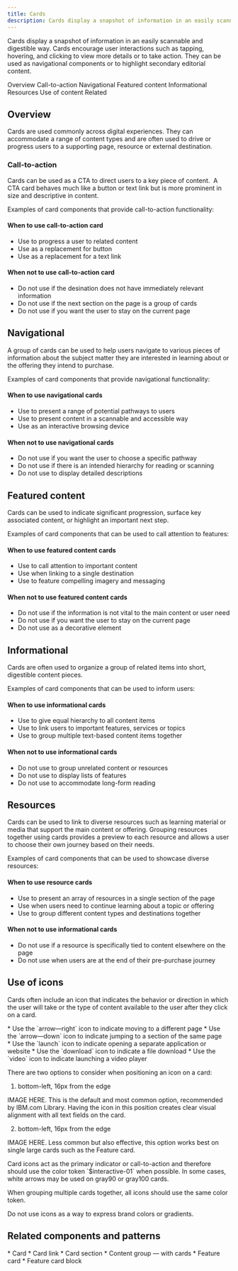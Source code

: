 ```yaml
---
title: Cards
description: Cards display a snapshot of information in an easily scannable and digestible way.  
---
```


<PageDescription>

Cards display a snapshot of information in an easily scannable and digestible way. Cards encourage user interactions such as tapping, hovering, and clicking to view more details or to take action. 
They can be used as navigational components or to highlight secondary editorial content.
</PageDescription>


<AnchorLinks>

<AnchorLink>Overview</AnchorLink>
<AnchorLink>Call-to-action</AnchorLink>
<AnchorLink>Navigational</AnchorLink>
<AnchorLink>Featured content</AnchorLink>
<AnchorLink>Informational</AnchorLink>
<AnchorLink>Resources</AnchorLink>
<AnchorLink>Use of content</AnchorLink>
<AnchorLink>Related</AnchorLink>

</AnchorLinks>

## Overview
Cards are used commonly across digital experiences. They can accommodate a range of content types and are often used to drive or progress users to a supporting page, resource or external destination.


### Call-to-action

Cards can be used as a CTA to direct users to a key piece of content.  A CTA card behaves much like a button or text link but is more prominent in size and descriptive in content.

Examples of card components that provide call-to-action functionality:

<Title>Card link</Title>


#### When to use call-to-action card

* Use to progress a user to related content
* Use as a replacement for button
* Use as a replacement for a text link


#### When not to use call-to-action card

* Do not use if the desination does not have immediately relevant information
* Do not use if the next section on the page is a group of cards
* Do not use if you want the user to stay on the current page 


## Navigational

A group of cards can be used to help users navigate to various pieces of information about the subject matter they are interested in learning about or the offering they intend to purchase. 

Examples of card components that provide navigational functionality:

<Title>Cards — navigational (coming soon)</Title>
 

#### When to use navigational cards

* Use to present a range of potential pathways to users
* Use to present content in a scannable and accessible way
* Use as an interactive browsing device 


#### When not to use navigational cards

* Do not use if you want the user to choose a specific pathway 
* Do not use if there is an intended hierarchy for reading or scanning
* Do not use to display detailed descriptions
 
 
## Featured content
 
Cards can be used to indicate significant progression, surface key associated content, or highlight an important next step.

Examples of card components that can be used to call attention to features:

<Title>Feature card</Title>

#### When to use featured content cards

* Use to call attention to important content
* Use when linking to a single destination 
* Use to feature compelling imagery and messaging


#### When not to use featured content cards

* Do not use if the information is not vital to the main content or user need
* Do not use if you want the user to stay on the current page 
* Do not use as a decorative element 


## Informational

Cards are often used to organize a group of related items into short, digestible content pieces.

Examples of card components that can be used to inform users:

<Title>Content group — with cards</Title>


#### When to use informational cards

* Use to give equal hierarchy to all content items
* Use to link users to important features, services or topics
* Use to group multiple text-based content items together


#### When not to use informational cards

* Do not use to group unrelated content or resources
* Do not use to display lists of features
* Do not use to accommodate long-form reading 


## Resources

Cards can be used to link to diverse resources such as learning material or media that support the main content or offering. Grouping resources together using cards provides a preview to each resource and allows a user to choose their own journey based on their needs.

Examples of card components that can be used to showcase diverse resources:

<Title>Card section — with images</Title>

#### When to use resource cards

* Use to present an array of resources in a single section of the page 
* Use when users need to continue learning about a topic or offering
* Use to group different content types and destinations together


#### When not to use informational cards

* Do not use if a resource is specifically tied to content elsewhere on the page
* Do not use when users are at the end of their pre-purchase journey


## Use of icons

Cards often include an icon that indicates the behavior or direction in which the user will take or the type of content available to the user after they click on a card.


<Title>Icon usage</Title>
* Use the  `arrow—right`  icon to indicate moving to a different page
* Use the  `arrow—down`  icon to indicate jumping to a section of the same page
* Use the  `launch`  icon to indicate opening a separate application or website
* Use the  `download`  icon to indicate a file download
* Use the  `video`  icon to indicate launching a video player


<Title>Icon position</Title>

There are two options to consider when positioning an icon on a card:

1. bottom-left, 16px from the edge 

IMAGE HERE. This is the default and most common option, recommended by IBM.com Library. Having the icon in this position creates clear visual alignment with all text fields on the card.

2. bottom-left, 16px from the edge 

IMAGE HERE. Less common but also effective, this option works best on single large cards such as the Feature card. 


<Title>Icon color</Title>
Card icons act as the primary indicator or call-to-action and therefore should use the color token  `$interactive-01`  when possible. In some cases, white arrows may be used on gray90 or gray100 cards.

When grouping multiple cards together, all icons should use the same color token. 

Do not use icons as a way to express brand colors or gradients. 

## Related components and patterns
<Title>Components</Title>
* Card
* Card link
* Card section
* Content group — with cards
* Feature card 
* Feature card block
